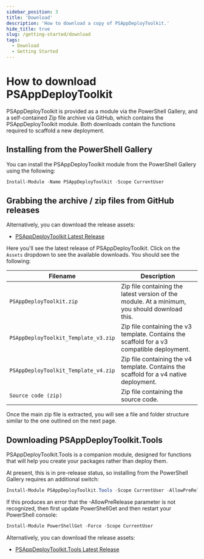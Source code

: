 ```yaml
---
sidebar_position: 3
title: 'Download'
description: 'How to download a copy of PSAppDeployToolkit.'
hide_title: true
slug: /getting-started/download
tags:
  - Download
  - Getting Started
---
```


# How to download PSAppDeployToolkit

PSAppDeployToolkit is provided as a module via the PowerShell Gallery, and a self-contained Zip file archive via GitHub, which contains the PSAppDeployToolkit module. Both downloads contain the functions required to scaffold a new deployment.

## Installing from the PowerShell Gallery

You can install the PSAppDeployToolkit module from the PowerShell Gallery using the following:

```powershell
Install-Module -Name PSAppDeployToolkit -Scope CurrentUser
```

## Grabbing the archive / zip files from GitHub releases

Alternatively, you can download the release assets:

- [PSAppDeployToolkit Latest Release](https://github.com/PSAppDeployToolkit/PSAppDeployToolkit/releases/latest)

Here you'll see the latest release of PSAppDeployToolkit. Click on the `Assets` dropdown to see the available downloads. You should see the following:

| **Filename**                         | **Description**                                                                               |
|--------------------------------------|-----------------------------------------------------------------------------------------------|
| `PSAppDeployToolkit.zip`             | Zip file containing the latest version of the module. At a minimum, you should download this. |
| `PSAppDeployToolkit_Template_v3.zip` | Zip file containing the v3 template. Contains the scaffold for a v3 compatible deployment.    |
| `PSAppDeployToolkit_Template_v4.zip` | Zip file containing the v4 template. Contains the scaffold for a v4 native deployment.        |
| `Source code (zip)`                  | Zip file containing the source code.                                                          |

Once the main zip file is extracted, you will see a file and folder structure similar to the one outlined on the next page.

## Downloading PSAppDeployToolkit.Tools

PSAppDeployToolkit.Tools is a companion module, designed for functions that will help you create your packages rather than deploy them.

At present, this is in pre-release status, so installing from the PowerShell Gallery requires an additional switch:

```powershell
Install-Module PSAppDeployToolkit.Tools -Scope CurrentUser -AllowPreRelease
```

If this produces an error that the -AllowPreRelease parameter is not recognized, then first update PowerShellGet and then restart your PowerShell console:

```powershell
Install-Module PowerShellGet -Force -Scope CurrentUser
```

Alternatively, you can download the release assets:

- [PSAppDeployToolkit.Tools Latest Release](https://github.com/PSAppDeployToolkit/PSAppDeployToolkit.Tools/releases/latest)
